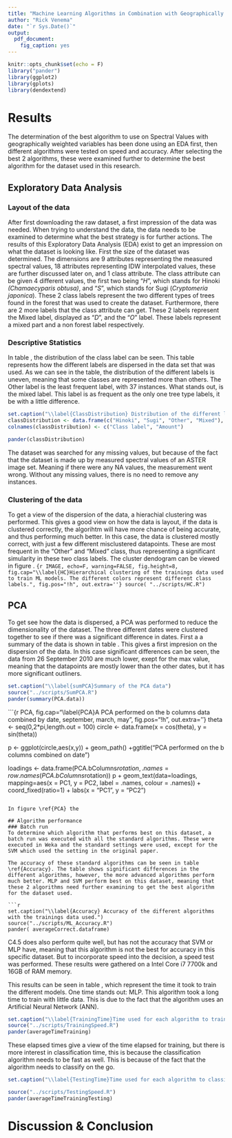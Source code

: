 ```yaml
---
title: "Machine Learning Algorithms in Combination with Geographically Weighted Variables"
author: "Rick Venema"
date: "`r Sys.Date()`"
output: 
  pdf_document:
    fig_caption: yes
---
```

```r
knitr::opts_chunk$set(echo = F)
library("pander")
library(ggplot2)
library(gplots)
library(dendextend)
```
\begin{abstract}
This paper extends the paper by Johnson et. al. 2012 \cite{Johnson12}, further examining different Machine Learning algorithms for ASTER image classifiction of forest types in a Japanese forest containing Sugi (\textit{Cryptomeria japonica}) and Hinoki (\textit{Chamaecyparis obtusa}) trees. This paper first looks into the dataset that was used in the original paper and tests different Machine Learning algorithms to create a model that can classify the different tree types quick and accurate. This has been done by using Weka, and the standard settings. Exept Support Vector Machines (SVMs), which has been set up with the settings used in the original paper.
\end{abstract}

\newpage

# Results
The determination of the best algorithm to use on Spectral Values with geographically weighted variables has been done using an EDA first, then different algorithms were tested on speed and accuracy. After selecting the best 2 algorithms, these were examined further to determine the best algorithm for the dataset used in this research.

## Exploratory Data Analysis
### Layout of the data
After first downloading the raw dataset, a first impression of the data was needed. When trying to understand the data, the data needs to be examined to determine what the best strategy is for further actions. The results of this Exploratory Data Analysis (EDA) exist to get an impression on what the dataset is looking like. First the size of the dataset was determined. The dimensions are 9 attributes representing the measured spectral values, 18 attributes representing IDW interpolated values, these are further discussed later on, and 1 class attribute. The class attribute can be given 4 different values, the first two being "*H*", which stands for Hinoki *(Chamaecyparis obtusa)*, and "*S*", which stands for Sugi (*Cryptomeria japonica*). These 2 class labels represent the two different types of trees found in the forest that was used to create the dataset. Furthermore, there are 2 more labels that the class attribute can get. These 2 labels represent the Mixed label, displayed as "*D*", and the "*O*" label. These labels represent a mixed part and a non forest label respectively.

### Descriptive Statistics
In table \ref{ClassDistribution}, the distribution of the class label can be seen. This table represents how the different labels are dispersed in the data set that was used. As we can see in the table, the distribution of the different labels is uneven, meaning that some classes are represented more than others. The Other label is the least frequent label, with 37 instances. What stands out, is the mixed label. This label is as frequent as the only one tree type labels, it be with a little difference. 

```r
set.caption("\\label{ClassDistribution} Distribution of the different labels of the Class attribute.")
classDistribution <- data.frame(c("Hinoki", "Sugi", "Other", "Mixed"), c(48, 59, 37, 54))
colnames(classDistribution) <- c("Class label", "Amount")

pander(classDistribution)

```

The dataset was searched for any missing values, but because of the fact that the dataset is made up by measured spectral values of an ASTER image set. Meaning if there were any NA values, the measurement went wrong. Without any missing values, there is no need to remove any instances. 


### Clustering of the data
To get a view of the dispersion of the data, a hierachial clustering was performed. This gives a good view on how the data is layout, if the data is clustered correctly, the algorihtm will have more chance of being accurate, and thus performing much better. In this case, the data is clustered mostly correct, with just a few different misclustered datapoints. These are most frequent in the "Other" and "Mixed" class, thus representing a significant simularity in these two class labels. The cluster dendogram can be viewed in figure \ref{ClassDistribution}. 
```{r IMAGE, echo=F, warning=FALSE, fig.height=8, fig.cap="\\label{HC}Hierarchical clustering of the trainings data used to train ML models. The different colors represent different class labels.", fig.pos="!h", out.extra=''}
source( "../scripts/HC.R")
```


\clearpage

## PCA
To get see how the data is dispersed, a PCA was performed to reduce the dimensionality of the dataset. The three different dates were clustered together to see if there was a significant difference in dates. First a a summary of the data is shown in table \ref{sumPCA}. This gives a first impresion on the dispersion of the data. In this case significant differences can be seen, the data from 26 September 2010 are much lower, exept for the max value, meaning that the datapoints are mostly lower than the other dates, but it has more significant outliners.

```r

set.caption("\\label{sumPCA}Summary of the PCA data")
source("../scripts/SumPCA.R")
pander(summary(PCA.data))
```

```{r PCA, fig.cap="\\label{PCA}A PCA performed on the b columns data combined by date, september, march, may", fig.pos="!h", out.extra=''}
theta <- seq(0,2*pi,length.out = 100)
circle <- data.frame(x = cos(theta), y = sin(theta))

p <- ggplot(circle,aes(x,y)) + geom_path() +ggtitle("PCA performed on the b columns combined on date")

loadings <- data.frame(PCA.bColumns$rotation, 
                       .names = row.names(PCA.bColumns$rotation))
p + geom_text(data=loadings, 
              mapping=aes(x = PC1, y = PC2, label = .names, colour = .names)) +
  coord_fixed(ratio=1) +
  labs(x = "PC1", y = "PC2")

```

In figure \ref{PCA} the 

## Algorithm performance
### Batch run
To determine which algorithm that performs best on this dataset, a batch run was executed with all the standard algorithms. These were executed in Weka and the standard settings were used, except for the SVM which used the setting in the original paper.

The accuracy of these standard algorithms can be seen in table \ref{Accuracy}. The table shows significant differences in the different algorithms, however, the more advanced algorithms perform much better. MLP and SVM perform best on this dataset, meaning that these 2 algorithms need further examining to get the best algorithm for the dataset used. 

```r
set.caption("\\label{Accuracy} Accuracy of the different algorithms with the trainings data used.")
source("../scripts/ML_Accuracy.R")
pander( averageCorrect.dataframe)
```

C4.5 does also perform quite well, but has not the accuracy that SVM or MLP have, meaning that this algorithm is not the best for accuracy in this specific dataset. But to incorporate speed into the decision, a speed test was performed. These results were gathered on a Intel Core i7 7700k and 16GB of RAM memory. 

This results can be seen in table \ref{TrainingTime}, which represent the time it took to train the different models. One time stands out: MLP. This algorithm took a long time to train with little data. This is due to the fact that the algorithm uses an Artificial Neural Network (ANN).
```r
set.caption("\\label{TrainingTime}Time used for each algorithm to train the algorithm")
source("../scripts/TrainingSpeed.R")
pander(averageTimeTraining)

```

These elapsed times give a view of the time elapsed for training, but there is more interest in classification time, this is because the classification algorithm needs to be fast as well. This is because of the fact that the algorithm needs to classify on the go. 

```r
set.caption("\\label{TestingTime}Time used for each algorithm to classify new instances")

source("../scripts/TestingSpeed.R")
pander(averageTimeTrainingTesting)

```



# Discussion & Conclusion



\clearpage

\begin{thebibliography}{9}

\bibitem{Johnson12}
Johnson, B., Tateishi, R., Xie, Z., 2012. \textit{Using geographically-weighted variables for image classification. Remote Sensing Letters}, 3 (6), 491-499.

\bibitem{Dataset}
\textit{Forest type mapping Data Set} Retrieved September 11, 2018, from https://archive.ics.uci.edu/ml/datasets/Forest+type+mapping

\bibitem{PCA}
\textit{ Introduction to Principal Component Analysis (PCA)} Viewed September 24 2018, from https://tgmstat.wordpress.com/2013/11/21/introduction-to-principal-component-analysis-pca/

\bibitem{Russel88}
Russell, G., Congaltol., 1988 \textit{A Comparison of Sampling Schemes Used in Generating Error Matrices for Assessing the Accuracy of Maps Generated from Remotely Sensed Data }

\bibitem{Mountrakis}
Mountrakis, G.,Im, J., Ogole, C., 2011 \textit{A Support vector machines in remote sensing: A review }

\bibitem{jose}
Jose M. Pena, Pedro A. Gutierrez, Cesar Hervás-Martínez, Johan Six, Richard E. Plant and Francisca Lopez-Granados,  2014 \textit{Based Image Classification of Summer Crops with Machine Learning Methods }

\bibitem{Raczko}
Raczko, E., Zagajewski, B. 2017 \textit{Comparison of support vector machine, random forest and neural network classifiers for tree species classification on airborne hyperspectral APEX images}

\bibitem{Zanaty}
Zanaty, E.A., 2012 \textit{Support Vector Machines (SVMs) versus Multilayer Perception (MLP) in data classification}

\end{thebibliography}

